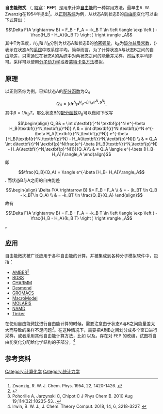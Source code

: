 '''自由能微扰''' （{{lang-en|'''F'''ree '''E'''nergy '''P'''erturbation}}, [[縮寫|縮寫]]：'''FEP'''）是用来计算[[自由能|自由能]]的一种常用方法。最早由R. W. Zwanzig在1954年提出<ref>Zwanzig, R. W. J. Chem. Phys. 1954, 22, 1420-1426. {{doi|10.1063/1.1740409}}</ref>。以[[正则系综|正则系综]]为例，从状态A到状态B的[[自由能|自由能]]变化可以由下式算出：
:<math>\Delta F(A \rightarrow B) = F_B - F_A = -k_B T \ln \left \langle \exp \left ( - \frac{H_B - H_A}{k_B T} \right ) \right \rangle _A
</math>
其中T为温度，<math>H_A</math>和 <math>H_B</math>分别为状态A和状态B的[[哈密顿量|哈密顿量]]，<math>k_B</math>为[[玻尔兹曼常数|玻尔兹曼常数]]，<math>\langle\rangle</math>表示在状态A的[[系综|系综]]中取系综平均。简单而言，为了计算状态A与状态B之间的自由能差，只需通过在状态A的系综中对两状态之间的能量差采样，然后求平均即可。采样可以使用[[分子动力学|分子动力学]]或者[[蒙特卡洛方法|蒙特卡洛方法]]模拟。

==原理==
以正则系综为例，已知状态A的[[配分函数|配分函数]]为<math>Q_A</math>
:<math>Q_A = \int d\textbf{r}^N \textbf{p}^N e^{-\beta H_A(\textbf{r}^N,\textbf{p}^N)},
</math>
其中<math>\beta = 1/k_BT</math>。那么状态B的[[配分函数|配分函数]]<math>Q_B</math>可以做如下改写
:<math> \begin{align}
                  Q_B& = \int d\textbf{r}^N \textbf{p}^N e^{-\beta H_B(\textbf{r}^N,\textbf{p}^N)}  \\
                        & =  \int d\textbf{r}^N \textbf{p}^N e^{-\beta H_A(\textbf{r}^N,\textbf{p}^N)}  
                                    e^{-\beta [H_B(\textbf{r}^N,\textbf{p}^N) - H_A(\textbf{r}^N,\textbf{p}^N)]} \\
                         & = Q_A \int d\textbf{r}^N \textbf{p}^N\frac{e^{-\beta [H_B(\textbf{r}^N,\textbf{p}^N) - H_A(\textbf{r}^N,\textbf{p}^N)]}}{Q_A}\\
                         & = Q_A \langle e^{-\beta [H_B- H_A]}\rangle_A
           
                 \end{align}
</math>
即
:<math> \frac{Q_B}{Q_A} = \langle e^{-\beta [H_B- H_A]}\rangle_A </math>.
而状态B与A之间的自由能差
:<math>
\begin{align}
\Delta F(A \rightarrow B) &= F_B - F_A \\
              & = - (k_BT \ln Q_B - k_BT\ln Q_A) \\
              & = -k_BT \ln \frac{Q_B}{Q_A}
\end{align}
</math>
故有
:<math>\Delta F(A \rightarrow B) = F_B - F_A = -k_B T \ln \left \langle \exp \left ( - \frac{H_B - H_A}{k_B T} \right ) \right \rangle _A
</math>。

==应用==
自由能微扰被广泛应用于各种自由能的计算，并被集成到各种分子模拟软件中，包括：
*[[AMBER|AMBER]]<ref>{{Cite web |url=http://www.ambermd.org/ |title=存档副本 |access-date=2020-01-12 |archive-url=https://web.archive.org/web/20191210041819/http://ambermd.org/ |archive-date=2019-12-10 |dead-url=yes }}</ref>
*[[BOSS_(molecular_mechanics)|BOSS]]
*[[CHARMM|CHARMM]]
*[[Desmond_(software)|Desmond]]
*[[GROMACS|GROMACS]]
*[[MacroModel|MacroModel]]
*[[MOLARIS|MOLARIS]]
*[[NAMD|NAMD]]
*[[Tinker|Tinker]]

在使用自由能微扰进行自由能计算的时候，需要注意由于状态A与B之间能量差太大而导致的采样不足问题<ref>Pohorille A, Jarzynski C, Chipot C  J Phys Chem B. 2010 Aug 19;114(32):10235-53. {{doi| 10.1021/jp102971x}}.</ref>。在这种情况下，需要把A到B之间划分成多个窗口进行采样，或者采用其他自由能计算方法，比如{{tsl|en|Bennett acceptance ratio|}} 以及{{tsl|en|Umbrella sampling |}}。存在对 FEP 的改编，试图将自由能变化分配给化学结构的子部分。<ref>Irwin, B. W. J., J. Chem. Theory Comput. 2018, 14, 6, 3218-3227. {{doi|10.1021/acs.jctc.8b00027}}</ref>

== 参考资料 ==
<references />




<!--- 分类 --->
[[Category:计算化学|Category:计算化学]]
[[Category:统计力学|Category:统计力学]]